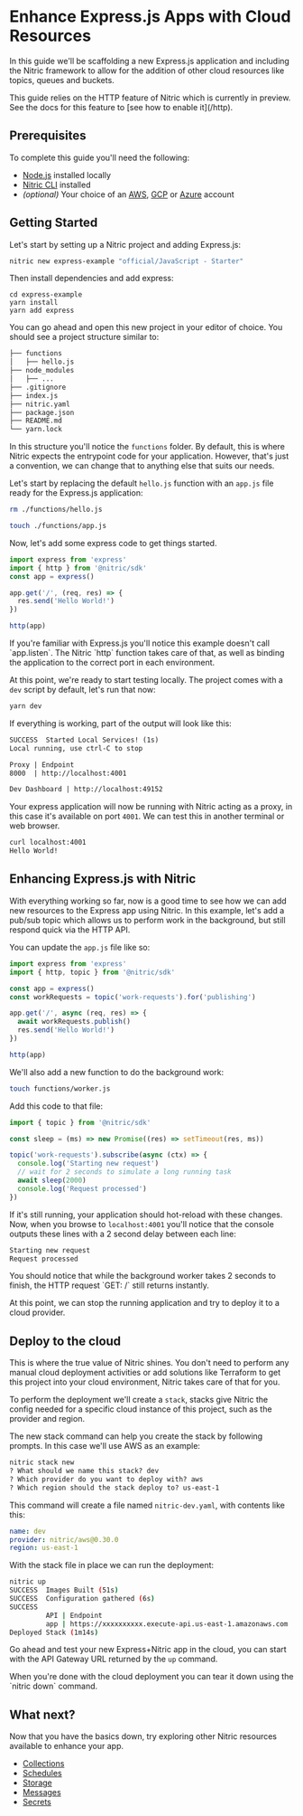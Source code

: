 
# Enhance Express.js Apps with Cloud Resources

In this guide we'll be scaffolding a new Express.js application and including the Nitric framework to allow for the addition of other cloud resources like topics, queues and buckets.

<Note>
  This guide relies on the HTTP feature of Nitric which is currently in preview.
  See the docs for this feature to [see how to enable it](/http).
</Note>

## Prerequisites

To complete this guide you'll need the following:

- [Node.js](https://nodejs.org/en/) installed locally
- [Nitric CLI](/guides/getting-started/installation) installed
- _(optional)_ Your choice of an [AWS](https://aws.amazon.com), [GCP](https://cloud.google.com) or [Azure](https://azure.microsoft.com) account

## Getting Started

Let's start by setting up a Nitric project and adding Express.js:

```bash {{ label: 'terminal' }}
nitric new express-example "official/JavaScript - Starter"
```

Then install dependencies and add express:

```
cd express-example
yarn install
yarn add express
```

You can go ahead and open this new project in your editor of choice. You should see a project structure similar to:

```txt
├── functions
│   ├── hello.js
├── node_modules
│   ├── ...
├── .gitignore
├── index.js
├── nitric.yaml
├── package.json
├── README.md
└── yarn.lock
```

In this structure you'll notice the `functions` folder. By default, this is where Nitric expects the entrypoint code for your application. However, that's just a convention, we can change that to anything else that suits our needs.

Let's start by replacing the default `hello.js` function with an `app.js` file ready for the Express.js application:

```bash {{ label: 'terminal' }}
rm ./functions/hello.js

touch ./functions/app.js
```

Now, let's add some express code to get things started.

```javascript {{ label: 'functions/app.js' }}
import express from 'express'
import { http } from '@nitric/sdk'
const app = express()

app.get('/', (req, res) => {
  res.send('Hello World!')
})

http(app)
```

<Note>
  If you're familiar with Express.js you'll notice this example doesn't call
  `app.listen`. The Nitric `http` function takes care of that, as well as
  binding the application to the correct port in each environment.
</Note>

At this point, we're ready to start testing locally. The project comes with a `dev` script by default, let's run that now:

```bash {{ label: 'terminal' }}
yarn dev
```

If everything is working, part of the output will look like this:

```txt
SUCCESS  Started Local Services! (1s)
Local running, use ctrl-C to stop

Proxy | Endpoint
8000  | http://localhost:4001

Dev Dashboard | http://localhost:49152
```

Your express application will now be running with Nitric acting as a proxy, in this case it's available on port `4001`. We can test this in another terminal or web browser.

```bash {{ label: 'terminal' }}
curl localhost:4001
Hello World!
```

## Enhancing Express.js with Nitric

With everything working so far, now is a good time to see how we can add new resources to the Express app using Nitric. In this example, let's add a pub/sub topic which allows us to perform work in the background, but still respond quick via the HTTP API.

You can update the `app.js` file like so:

```javascript {{ label: 'functions/app.js' }}
import express from 'express'
import { http, topic } from '@nitric/sdk'

const app = express()
const workRequests = topic('work-requests').for('publishing')

app.get('/', async (req, res) => {
  await workRequests.publish()
  res.send('Hello World!')
})

http(app)
```

We'll also add a new function to do the background work:

```bash
touch functions/worker.js
```

Add this code to that file:

```javascript
import { topic } from '@nitric/sdk'

const sleep = (ms) => new Promise((res) => setTimeout(res, ms))

topic('work-requests').subscribe(async (ctx) => {
  console.log('Starting new request')
  // wait for 2 seconds to simulate a long running task
  await sleep(2000)
  console.log('Request processed')
})
```

If it's still running, your application should hot-reload with these changes. Now, when you browse to `localhost:4001` you'll notice that the console outputs these lines with a 2 second delay between each line:

```txt
Starting new request
Request processed
```

<Note>
  You should notice that while the background worker takes 2 seconds to finish,
  the HTTP request `GET: /` still returns instantly.
</Note>

At this point, we can stop the running application and try to deploy it to a cloud provider.

## Deploy to the cloud

This is where the true value of Nitric shines. You don't need to perform any manual cloud deployment activities or add solutions like Terraform to get this project into your cloud environment, Nitric takes care of that for you.

To perform the deployment we'll create a `stack`, stacks give Nitric the config needed for a specific cloud instance of this project, such as the provider and region.

The new stack command can help you create the stack by following prompts. In this case we'll use AWS as an example:

```txt {{ label: 'terminal' }}
nitric stack new
? What should we name this stack? dev
? Which provider do you want to deploy with? aws
? Which region should the stack deploy to? us-east-1
```

This command will create a file named `nitric-dev.yaml`, with contents like this:

```yaml {{ label: 'nitric-dev.yaml' }}
name: dev
provider: nitric/aws@0.30.0
region: us-east-1
```

With the stack file in place we can run the deployment:

```bash {{ label: 'terminal' }}
nitric up
SUCCESS  Images Built (51s)
SUCCESS  Configuration gathered (6s)
SUCCESS
         API | Endpoint
         app | https://xxxxxxxxxx.execute-api.us-east-1.amazonaws.com
Deployed Stack (1m14s)
```

Go ahead and test your new Express+Nitric app in the cloud, you can start with the API Gateway URL returned by the `up` command.

<Note>
  When you're done with the cloud deployment you can tear it down using the
  `nitric down` command.
</Note>

## What next?

Now that you have the basics down, try exploring other Nitric resources available to enhance your app.

- [Collections](/collections)
- [Schedules](/schedules)
- [Storage](/storage)
- [Messages](/messaging)
- [Secrets](/secrets)

